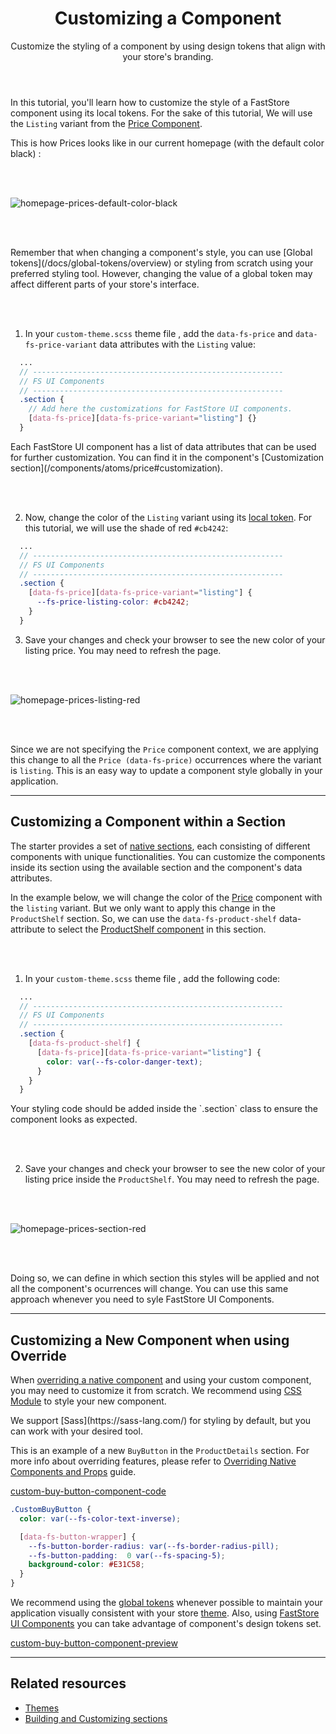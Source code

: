 
<header className="hero">

# Customizing a Component

Customize the styling of a component by using design tokens that align with your store's branding.

</header>

In this tutorial, you'll learn how to customize the style of a FastStore component using its local tokens. For the sake of this tutorial, We will use the `Listing` variant from the [Price Component](/components/atoms/price).

This is how Prices looks like in our current homepage (with the default color black) :

<br></br>

![homepage-prices-default-color-black](https://vtexhelp.vtexassets.com/assets/docs/src/homepage-prices-default___2751f604ab85b1dcfa47c942e318a7cd.png)

<br></br>

<Callout type="info" emoji="ℹ️">
  Remember that when changing a component's style, you can use [Global tokens](/docs/global-tokens/overview) or styling from scratch using your preferred styling tool. However, changing the value of a global token may affect different parts of your store's interface.
</Callout>

<br></br>

1. In your `custom-theme.scss` theme file , add the `data-fs-price` and  `data-fs-price-variant` data attributes with the `Listing` value:

```scss filename="custom-theme.scss"
  ...
  // --------------------------------------------------------
  // FS UI Components
  // --------------------------------------------------------
  .section {
    // Add here the customizations for FastStore UI components.
    [data-fs-price][data-fs-price-variant="listing"] {}
  }
```

<Callout type="info" emoji="ℹ️">
  Each FastStore UI component has a list of data attributes that can be used for further customization. You can find it in the component's [Customization section](/components/atoms/price#customization).
</Callout>

<br></br>

2. Now, change the color of the `Listing` variant using its [local token](/components/atoms/price#design-tokens). For this tutorial, we will use the shade of red `#cb4242`:

```scss {7} filename="custom-theme.scss"
  ...
  // --------------------------------------------------------
  // FS UI Components
  // --------------------------------------------------------
  .section {
    [data-fs-price][data-fs-price-variant="listing"] {
      --fs-price-listing-color: #cb4242;
    }
  }
```

3. Save your changes and check your browser to see the new color of your listing price. You may need to refresh the page.

<br></br>

![homepage-prices-listing-red](https://vtexhelp.vtexassets.com/assets/docs/src/homepage-prices-design-token-red___cd0b15da26d23e0d0f4a2bd68ae6ca14.png)

<br></br>

Since we are not specifying the `Price` component context, we are applying this change to all the `Price (data-fs-price)` occurrences where the variant is `listing`. This is an easy way to update a component style globally in your application.

---

## Customizing a Component within a Section

The starter provides a set of [native sections](/docs/reference-guides/list-of-native-sections), each consisting of different components with unique functionalities. You can customize the components inside its section using the available section and the component's data attributes.

In the example below, we will change the color of the [Price](/components/atoms/price#customization) component with the `listing` variant.
But we only want to apply this change in the `ProductShelf` section. So, we can use the `data-fs-product-shelf` data-attribute to select the [ProductShelf component](/components/organisms/product-shelf#customization) in this section.

<br></br>

1. In your `custom-theme.scss` theme file , add the following code:

```scss filename="custom-theme.scss"
  ...
  // --------------------------------------------------------
  // FS UI Components
  // --------------------------------------------------------
  .section {
    [data-fs-product-shelf] {
      [data-fs-price][data-fs-price-variant="listing"] {
        color: var(--fs-color-danger-text);
      }
    }
  }
```

<Callout type="warning" emoji="⚠️">
  Your styling code should be added inside the `.section` class to ensure the component looks as expected.
</Callout>

<br></br>

2. Save your changes and check your browser to see the new color of your listing price inside the `ProductShelf`. You may need to refresh the page.

<br></br>

![homepage-prices-section-red](https://vtexhelp.vtexassets.com/assets/docs/src/homepage-prices-section-red___08a50e4ee716e6fe52e205827a50ad95.png)

<br></br>

Doing so, we can define in which section this styles will be applied and not all the component's ocurrences will change. You can use this same approach whenever you need to syle FastStore UI Components.

---

## Customizing a New Component when using Override

When [overriding a native component](/docs/building-sections/overriding-components-and-props#overriding-a-native-component) and using your custom component, you may need to customize it from scratch.
We recommend using [CSS Module](https://nextjs.org/docs/app/building-your-application/styling/css-modules) to style your new component.

<Callout type="info" emoji="ℹ️">
We support [Sass](https://sass-lang.com/) for styling by default, but you can work with your desired tool.
</Callout>

This is an example of a new `BuyButton` in the `ProductDetails` section. For more info about overriding features, please refer to [Overriding Native Components and Props](/docs/building-sections/overriding-components-and-props) guide.

[custom-buy-button-component-code](https://vtexhelp.vtexassets.com/assets/docs/src/custom-buy-button-component-code___8329b7dea7fcad893eef62f207ba477c.png)

```scss filename="CustomBuyButton.module.scss"
.CustomBuyButton {
  color: var(--fs-color-text-inverse);

  [data-fs-button-wrapper] {
    --fs-button-border-radius: var(--fs-border-radius-pill);
    --fs-button-padding:  0 var(--fs-spacing-5);
    background-color: #E31C58;
  }
}
```

We recommend using the [global tokens](docs/global-tokens/overview) whenever possible to maintain your application visually consistent with your store [theme](/docs/themes/overview). Also, using [FastStore UI Components](/components) you can take advantage of component's design tokens set.

[custom-buy-button-component-preview](https://vtexhelp.vtexassets.com/assets/docs/src/custom-buy-button-component-preview___a8e5bb897bc16e41c8a7540ea7da25ec.png)

---

## Related resources

 - [Themes](/docs/themes/overview)
 - [Building and Customizing sections](/docs/building-sections/component-customization-overview)
